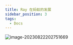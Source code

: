 ```yaml
---
title: Ray 在蚂蚁的发展
sidebar_position: 3
tags:
  - Docs
---
```


![image-20230822202751669](https://zhuyaguang-1308110266.cos.ap-shanghai.myqcloud.com/img/image-20230822202751669.png)
